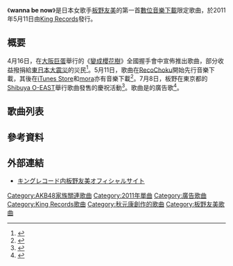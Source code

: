 {{lowercase}}
{{Infobox Single
| Name           = 《wanna be now》
| Artist         = [[板野友美|板野友美]]
| Album          =[[S×W×A×G|S×W×A×G]]
| Cover         =Wanna be now.jpg
| Released       = 2011年5月11日
| Format         = [[數位音樂下載|數位音樂下載]]
| Recorded       = 2011年
| Genre          = [[J-POP|J-POP]]
| Length         = 3:46
| Label          = [[King_Records|You, Be Cool!]]
| Writer         = [[秋元康|秋元康]]（作詞）<br/>{{Link-ja|重永亮介|重永亮介}}（作曲）
| Producer       = 秋元康
| Certification  =
| Chart position =
| Last single    = 《[[Dear_J|Dear J]]》<br/>（2011年）
| This single    = 音樂下載限定<br/>《'''wanna be now'''》<br/>（2011年）
| Next single    = 音樂下載限定<br/>《[[愛的耳環|愛的耳環]]》<br/>（2011年）
| Misc           =
}}
《'''wanna be now'''》是日本女歌手[[板野友美|板野友美]]的第一首[[數位音樂下載|數位音樂下載]]限定歌曲，於2011年5月11日由[[King_Records|King Records]]發行。

== 概要 ==
4月16日，在[[大阪巨蛋|大阪巨蛋]]舉行的《[[變成櫻花樹|變成櫻花樹]]》全國握手會中宣佈推出歌曲，部分收益撥捐給[[東日本大震災|東日本大震災]]的災民<ref>{{cite web|language=ja|url=http://tomomiitano.jp/news/2011_04_16/394/|script-title=ja:配信限定シングル ＆ セカンドシングル発売日決定！！|publisher=[[板野友美|板野友美]]|date=2011-04-16|accessdate=2011-07-26|deadurl=yes|archiveurl=https://web.archive.org/web/20110810211356/http://tomomiitano.jp/news/2011_04_16/394/|archivedate=2011-08-10}}</ref>。5月11日，歌曲在[[RecoChoku|RecoChoku]]開始先行音樂下載，其後在[[iTunes_Store|iTunes Store]]和[[mora|mora]]亦有音樂下載<ref>{{cite web |language=ja |url=http://www.kingrecords.co.jp/cs/t/t1538/ |script-title=ja:【5/11 UP!】配信限定シングルPart 1 「Wanna be now」 着うた®, 着うたフル® レコチョクにて配信開始！！ |publisher=[[King_Records|King Records]] |date=2011-05-11 |accessdate=2011-07-26 |deadurl=yes |archiveurl=https://web.archive.org/web/20111213025344/http://www.kingrecords.co.jp/cs/t/t1538/ |archivedate=2011-12-13 }}</ref>。7月8日，板野在東京都的[[Shibuya_O-EAST|Shibuya O-EAST]]舉行歌曲發售的慶祝活動<ref>{{cite web |language=ja |url=http://deview.co.jp/News?am_article_id=1006000 |script-title=ja:AKB48・板野友美、大胆衣装にシャンパンでハタチの実感「大人の女性になりたい」 |publisher=deview |date=2011-07-09 |accessdate=2020-06-05 |archive-date=2020-06-04 |archive-url=https://web.archive.org/web/20200604182532/https://deview.co.jp/News?am_article_id=1006000 }}</ref>。歌曲是{{Link-ja|EMOBILE|イー・モバイル}}的廣告歌<ref>{{cite web|language=ja|url=www.oricon.co.jp/news/87534/full/ |script-title=ja:AKB48・板野友美、話題の“iPad2” 贈られ大喜び |publisher=oricon |date=2011-05-11 |accessdate=2020-06-05}}</ref>。

== 歌曲列表 ==
{{tracklist
| headline        =wanna be now
| extra_column    = 編曲
| total_length    =
| title1          = wanna be now
| writer1         = [[秋元康|秋元康]]和{{Link-ja|重永亮介|重永亮介}}
| extra1          =重永亮介
| length1         = 3:46
}}

== 參考資料 ==
{{Reflist}}

== 外部連結 ==
* {{ja icon}}[http://www.kingrecords.co.jp/itanotomomi/ キングレコード内板野友美オフィシャルサイト] {{Wayback|url=http://www.kingrecords.co.jp/itanotomomi/ |date=20110423151644 }}

{{板野友美}}
{{AKB48歌曲}}

{{DEFAULTSORT:wanna be now}}
[[Category:AKB48家族關連歌曲|Category:AKB48家族關連歌曲]]
[[Category:2011年單曲|Category:2011年單曲]]
[[Category:廣告歌曲|Category:廣告歌曲]]
[[Category:King_Records歌曲|Category:King Records歌曲]]
[[Category:秋元康創作的歌曲|Category:秋元康創作的歌曲]]
[[Category:板野友美歌曲|Category:板野友美歌曲]]